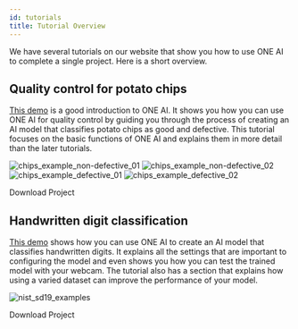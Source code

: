 ```yaml
---
id: tutorials
title: Tutorial Overview
---
```



We have several tutorials on our website that show you how to use ONE AI to complete a single project. Here is a short overview.

## Quality control for potato chips
[This demo](/docs/one-ai/tutorials/potato-chip-demo) is a good introduction to ONE AI. It shows you how you can use ONE AI for quality control by guiding you through the process of creating an AI model that classifies potato chips as good and defective. This tutorial focuses on the basic functions of ONE AI and explains them in more detail than the later tutorials.

<div style={{ display: 'flex', justifyContent: 'center', gap: '1rem', flexWrap: 'wrap', marginBottom: '2rem' }}>
    <img src="/img/ai/one_ai_plugin/demos/potato_chip/chips_non-defective_01.jpg" alt="chips_example_non-defective_01" style={{ width: '20%' }} />
    <img src="/img/ai/one_ai_plugin/demos/potato_chip/chips_non-defective_02.jpg" alt="chips_example_non-defective_02" style={{ width: '20%' }} />
    <img src="/img/ai/one_ai_plugin/demos/potato_chip/chips_defective_01.jpg" alt="chips_example_defective_01" style={{ width: '20%' }} />
    <img src="/img/ai/one_ai_plugin/demos/potato_chip/chips_defective_02.jpg" alt="chips_example_defective_02" style={{ width: '20%' }} />
</div>

<div className="text--center">
  <Link className="button button--primary button--lg" href="https://github.com/one-ware/OneAI_demo_datasets/blob/main/projects/Chips.zip" target="_blank" rel="noopener noreferrer">
    <p className="m-0 p-0">Download Project</p>
  </Link>
</div>


## Handwritten digit classification
[This demo](/docs/one-ai/tutorials/handwritten-digits-demo) shows how you can use ONE AI to create an AI model that classifies handwritten digits. It explains all the settings that are important to configuring the model and even shows you how you can test the trained model with your webcam. The tutorial also has a section that explains how using a varied dataset can improve the performance of your model.

![nist_sd19_examples](/img/ai/one_ai_plugin/demos/handwritten-digits/nist_sd19_examples.jpg)

<div className="text--center">
  <Link className="button button--primary button--lg" href="https://github.com/one-ware/OneAI_demo_datasets/blob/main/projects/NIST_SD19.zip" target="_blank" rel="noopener noreferrer">
    <p className="m-0 p-0">Download Project</p>
  </Link>
</div>